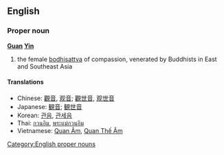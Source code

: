 ==English==
===Proper noun===
{{wikipedia|Guan Yin}}
'''[[Guan]] [[Yin]]'''
#the female [[bodhisattva]] of compassion, venerated by Buddhists in East and Southeast Asia
====Translations====
*Chinese: [[觀音]], [[观音]]; [[觀世音]], [[观世音]]
*Japanese: [[観音]]; [[観世音]]
*Korean: [[관음]], [[관세음]]
*Thai: [[กวนอิม]], [[พระแม่กวนอิม]]
*Vietnamese: [[Quan Âm]], [[Quan Thế Âm]]

[[Category:English proper nouns]]